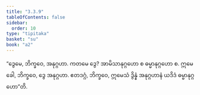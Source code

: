 ```yaml
---
title: "3.3.9"
tableOfContents: false
sidebar:
  order: 10
type: "tipitaka"
basket: "su"
book: "a2"
---
```



<DynamicBreadcrumb />

<Division number="150" book="a2">

<Paragraph number="241" book="a2">
“ဒွေမေ, ဘိက္ခဝေ, အနုဂ္ဂဟာ. ကတမေ ဒွေ? အာမိသာနုဂ္ဂဟော စ ဓမ္မာနုဂ္ဂဟော စ. ဣမေ ခေါ, ဘိက္ခဝေ, ဒွေ အနုဂ္ဂဟာ. ဧတဒဂ္ဂံ, ဘိက္ခဝေ, ဣမေသံ ဒွိန္နံ အနုဂ္ဂဟာနံ ယဒိဒံ ဓမ္မာနုဂ္ဂဟော”တိ.
</Paragraph>
</Division>